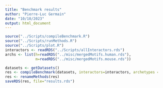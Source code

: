 ```yaml
---
title: "Benchmark results"
author: "Pierre-Luc Germain"
date: "10/10/2023"
output: html_document
---
```


```r
source("../Scripts/compileBenchmark.R")
source("../Scripts/runMethods.R")
source("../Scripts/plot.R")
interactors <- readRDS("../Scripts/allInteractors.rds")
archs <- list(h=readRDS("../misc/mergedMotifs.human.rds"),
              m=readRDS("../misc/mergedMotifs.mouse.rds"))
```

```r
datasets <- getDatasets()
res <- compileBenchmark(datasets, interactors=interactors, archetypes = archs, archetypeLevel=TRUE)
res <- renameMethods(res)
saveRDS(res, file="results.rds")
```

